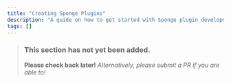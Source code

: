 ```yaml
---
title: "Creating Sponge Plugins"
description: "A guide on how to get started with Sponge plugin development"
tags: []
---
```


> ### This section has not yet been added.
> **Please check back later!** *Alternatively, please submit a PR if you are able to!*

<v comment="A basic guide on how to create sponge plugins. Structure and stuff, links to relevant javadocs, overview of systems, etc." />